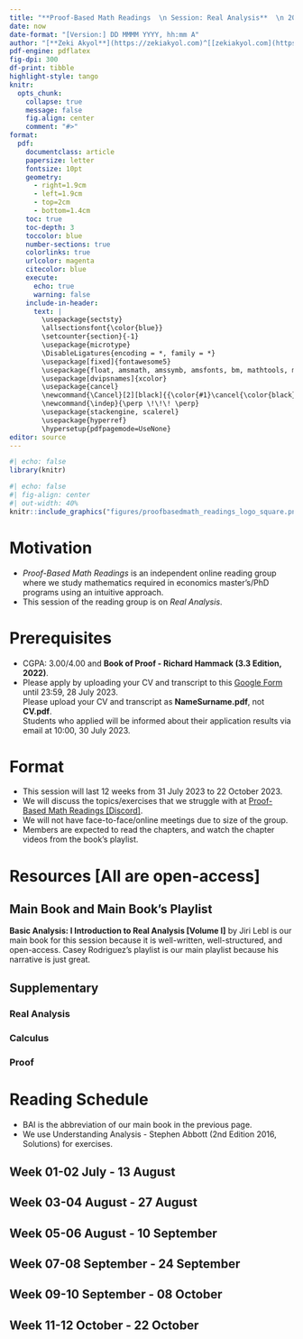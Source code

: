 ```yaml
---
title: "**Proof-Based Math Readings  \n Session: Real Analysis**  \n 2023 Fall"
date: now
date-format: "[Version:] DD MMMM YYYY, hh:mm A"
author: "[**Zeki Akyol**](https://zekiakyol.com)^[[zekiakyol.com](https://zekiakyol.com)]  \n Department of Economics  \n Istanbul Technical University"
pdf-engine: pdflatex
fig-dpi: 300
df-print: tibble
highlight-style: tango
knitr:
  opts_chunk: 
    collapse: true
    message: false
    fig.align: center
    comment: "#>"
format:
  pdf: 
    documentclass: article
    papersize: letter
    fontsize: 10pt
    geometry: 
      - right=1.9cm
      - left=1.9cm
      - top=2cm
      - bottom=1.4cm
    toc: true
    toc-depth: 3
    toccolor: blue
    number-sections: true
    colorlinks: true
    urlcolor: magenta
    citecolor: blue
    execute:
      echo: true
      warning: false
    include-in-header: 
      text: |
        \usepackage{sectsty}
        \allsectionsfont{\color{blue}}
        \setcounter{section}{-1}
        \usepackage{microtype}
        \DisableLigatures{encoding = *, family = *}
        \usepackage[fixed]{fontawesome5}
        \usepackage{float, amsmath, amssymb, amsfonts, bm, mathtools, mathastext}
        \usepackage[dvipsnames]{xcolor} 
        \usepackage{cancel}
        \newcommand{\Cancel}[2][black]{{\color{#1}\cancel{\color{black}#2}}}
        \newcommand{\indep}{\perp \!\!\! \perp}
        \usepackage{stackengine, scalerel}
        \usepackage{hyperref}
        \hypersetup{pdfpagemode=UseNone}
editor: source
---
```


```r
#| echo: false
library(knitr)
```

```r
#| echo: false
#| fig-align: center
#| out-width: 40%
knitr::include_graphics("figures/proofbasedmath_readings_logo_square.png")
```

\newpage

# Motivation 

  - *Proof-Based Math Readings* is an independent online reading group where we study mathematics required in economics master's/PhD programs using an intuitive approach.
  - This session of the reading group is on *Real Analysis*.

# Prerequisites

  - CGPA: 3.00/4.00 and **Book of Proof - Richard Hammack (3.3 Edition, 2022)**.
  - Please apply by uploading your CV and transcript to this [\faLink Google Form](https://docs.google.com/forms/d/e/1FAIpQLSeD7asHGf1_mFrMCPZRgsQplnrYfBD0Y5XVOS-q-mVe7slDhg/viewform) until 23:59, 28 July 2023.  
    Please upload your CV and transcript as **NameSurname.pdf**, not **CV.pdf**.  
    Students who applied will be informed about their application results via email at 10:00, 30 July 2023.

# Format

  - This session will last 12 weeks from 31 July 2023 to 22 October 2023.
  - We will discuss the topics/exercises that we struggle with at [\faDiscord Proof-Based Math Readings \[Discord\]](https://discord.com/).
  - We will not have face-to-face/online meetings due to size of the group.
  - Members are expected to read the chapters, and watch the chapter videos from the book's playlist.

# Resources [All are open-access]

## Main Book and Main Book's Playlist

**Basic Analysis: I Introduction to Real Analysis [Volume I]** by Jiri Lebl is our main book for this session because it is well-written, well-structured, and open-access. \newline
Casey Rodriguez's playlist is our main playlist because his narrative is just great.

\begin{itemize}
  \item[\faBook] \href{https://www.jirka.org/ra}{Basic Analysis I: Introduction to Real Analysis [Volume I] - Jiri Lebl (Version 6.0, 2023)}
  \item[\faYoutube] \href{https://www.youtube.com/playlist?list=PLUl4u3cNGP61O7HkcF7UImpM0cR_L2gSw}{Real Analysis - Casey Rodriguez (2020, Companion playlist to the main book)}
  \item[\faBook] \href{https://ocw.mit.edu/courses/18-100a-real-analysis-fall-2020/resources/mit18_100af20_lec_full2/}{Real Analysis - Casey Rodriguez (2020, Companion notes to the main book)}
\end{itemize}

## Supplementary

### Real Analysis

\begin{itemize}
  \item[\faYoutube] \href{https://www.youtube.com/playlist?list=PL22w63XsKjqxqaF-Q7MSyeSG1W1_xaQoS}{Real Analysis - Michael Penn (2021)}
  \item[\faYoutube] \href{https://www.youtube.com/playlist?list=PLztBpqftvzxWo4HxUYV58ENhxHV32Wxli}{Real Analysis - Wrath of Math (2023)}
  \item[\faYoutube] \href{https://www.youtube.com/playlist?list=PLysi2xmniDSzz6xT7IzOifpoexeKccThh}{Understanding Analysis - Stephen Abbott (2nd Edition 2016, Playlist by Marc Renaulty)}
  \item[\faBook] \href{https://uli.rocks/abbott}{Understanding Analysis - Stephen Abbott (2nd Edition 2016, Solutions by Ulisse Mini, Jesse Liby)}
\end{itemize}

### Calculus

\begin{itemize}
  \item[\faYoutube] \href{https://www.youtube.com/playlist?list=PLZHQObOWTQDMsr9K-rj53DwVRMYO3t5Yr}{Essence of Calculus - 3Blue1Brown (2023)}
  \item[\faBook\faYoutube] \href{https://ocw.mit.edu/courses/18-01-single-variable-calculus-fall-2006}{Single Variable Calculus - David Jerison (2006)} and \href{https://ocw.mit.edu/courses/18-02-multivariable-calculus-fall-2007}{Multi Variable Calculus - Denis Auroux (2007)}
  \item[\faCalculator] \href{https://www.geogebra.org/m/f08hfjvx}{Geogebra - Sequences and Series Calculator} and \href{https://www.geogebra.org/graphing}{Geogebra - Function Graph}
\end{itemize}

### Proof

\begin{itemize}
  \item[\faBook] \href{https://www.people.vcu.edu/~rhammack/BookOfProof/}{Book of Proof - Richard Hammack (3.3 Edition, 2022)}
  \item[\faYoutube] \href{https://www.youtube.com/@jeremy9959/playlists?view=50&sort=dd&shelf_id=5}{Book of Proof - Richard Hammack (3.3 Edition, 2022, Companion playlist by Jeremy Teitelbaum)}
  \item[\faYoutube] \href{https://www.youtube.com/playlist?list=PLVMgvCDIRy1x00m7Oo9XzEkDDACeEK_m-}{Book of Proof - Richard Hammack (3.3 Edition, 2022, Companion playlist by Michael Penn)}
\end{itemize}

\newpage

# Reading Schedule

  - BAI is the abbreviation of our main book in the previous page.
  - We use Understanding Analysis - Stephen Abbott (2nd Edition 2016, Solutions) for exercises.

::: {.callout-tip icon=false}
## **Week 01-02 \hfill \faCalendar* 31 July - 13 August**

\begin{itemize}
  \item[\faBook] \textbf{BAI, List of Notation} (Page 309-312)
  \item[\faBook] \textbf{BAI, Chapter 0: Introduction}
  \item[] BAI, Chapter 0.1: About this book
  \item[] BAI, Chapter 0.2: About analysis
  \item[] BAI, Chapter 0.3: Basic set theory
\end{itemize}
:::

::: {.callout-tip icon=false}
## **Week 03-04 \hfill \faCalendar* 14 August - 27 August**

\begin{itemize}
  \item[\faBook] \textbf{BAI, Chapter 1: Real Numbers}
  \item[] BAI, Chapter 1.1: Basic properties
  \item[] BAI, Chapter 1.2: The set of real numbers
  \item[] BAI, Chapter 1.3: Absolute value and bounded functions
  \item[] BAI, Chapter 1.4: Intervals and the size of $\mathbb{R}$
  \item[] BAI, Chapter 1.5: Decimal representation of the reals
\end{itemize}
:::

::: {.callout-tip icon=false}
## **Week 05-06 \hfill \faCalendar* 28 August - 10 September**

\begin{itemize}
  \item[\faBook] \textbf{BAI, Chapter 2: Sequence and Series}
  \item[] BAI, Chapter 2.1: Sequences and limits
  \item[] BAI, Chapter 2.2: Facts about limits of sequences
  \item[] BAI, Chapter 2.3: Limit superior, limit inferior, and Bolzano–Weierstrass
  \item[] BAI, Chapter 2.4: Cauchy sequences
  \item[] BAI, Chapter 2.5: Series
  \item[] BAI, Chapter 2.6: More on series
\end{itemize}
:::

::: {.callout-tip icon=false}
## **Week 07-08 \hfill \faCalendar* 11 September - 24 September**

\begin{itemize}
  \item[\faBook] \textbf{BAI, Chapter 3: Continuous Functions}
  \item[] BAI, Chapter 3.1: Limits of functions
  \item[] BAI, Chapter 3.2: Continuous functions
  \item[] BAI, Chapter 3.3: Extreme and intermediate value theorems
  \item[] BAI, Chapter 3.4: Uniform continuity
\end{itemize}
:::

::: {.callout-tip icon=false}
## **Week 09-10 \hfill \faCalendar* 25 September - 08 October**

\begin{itemize}
  \item[\faBook] \textbf{BAI, Chapter 4: The Derivative}
  \item[] BAI, Chapter 4.1: The derivative
  \item[] BAI, Chapter 4.2: Mean value theorem
  \item[] BAI, Chapter 4.3: Taylor's theorem
\end{itemize}
:::

::: {.callout-tip icon=false}
## **Week 11-12 \hfill \faCalendar* 09 October - 22 October**

\begin{itemize}
  \item[\faBook] \textbf{BAI, Chapter 6: Sequence of Functions}
  \item[] BAI, Chapter 6.1: Pointwise and uniform convergence
  \item[] BAI, Chapter 6.2: Interchange of limits
\end{itemize}
:::
